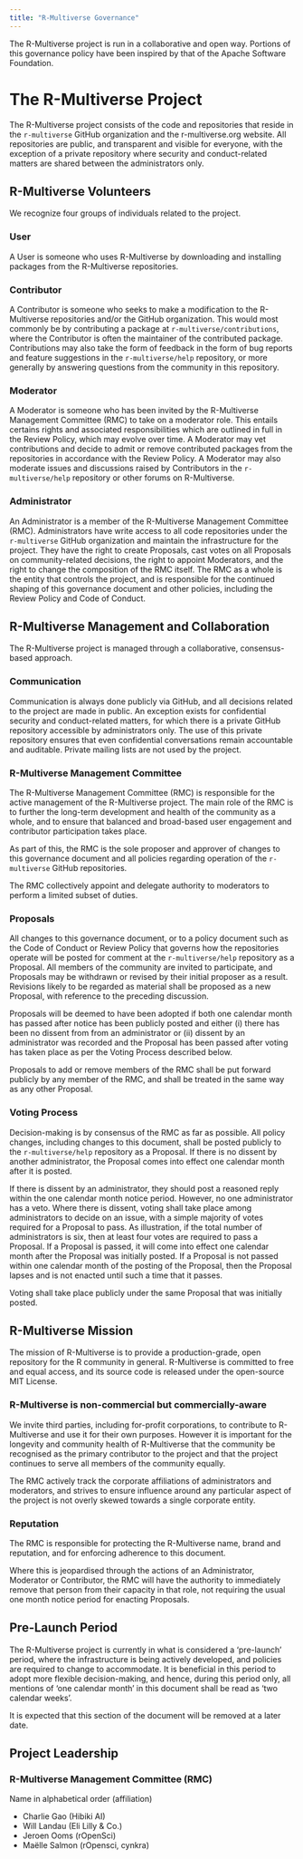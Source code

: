 ```yaml
---
title: "R-Multiverse Governance"
---
```


The R-Multiverse project is run in a collaborative and open way.
Portions of this governance policy have been inspired by that of the Apache Software Foundation.

# The R-Multiverse Project

The R-Multiverse project consists of the code and repositories that reside in the `r-multiverse` GitHub organization and the r-multiverse.org website.
All repositories are public, and transparent and visible for everyone, with the exception of a private repository where security and conduct-related matters are shared between the administrators only.

## R-Multiverse Volunteers

We recognize four groups of individuals related to the project.

### User

A User is someone who uses R-Multiverse by downloading and installing packages from the R-Multiverse repositories.

### Contributor

A Contributor is someone who seeks to make a modification to the R-Multiverse repositories and/or the GitHub organization.
This would most commonly be by contributing a package at `r-multiverse/contributions`, where the Contributor is often the maintainer of the contributed package.
Contributions may also take the form of feedback in the form of bug reports and feature suggestions in the `r-multiverse/help` repository, or more generally by answering questions from the community in this repository.

### Moderator

A Moderator is someone who has been invited by the R-Multiverse Management Committee (RMC) to take on a moderator role.
This entails certains rights and associated responsibilities which are outlined in full in the Review Policy, which may evolve over time.
A Moderator may vet contributions and decide to admit or remove contributed packages from the repositories in accordance with the Review Policy.
A Moderator may also moderate issues and discussions raised by Contributors in the `r-multiverse/help` repository or other forums on R-Multiverse.

### Administrator

An Administrator is a member of the R-Multiverse Management Committee (RMC).
Administrators have write access to all code repositories under the `r-multiverse` GitHub organization and maintain the infrastructure for the project.
They have the right to create Proposals, cast votes on all Proposals on community-related decisions, the right to appoint Moderators, and the right to change the composition of the RMC itself.
The RMC as a whole is the entity that controls the project, and is responsible for the continued shaping of this governance document and other policies, including the Review Policy and Code of Conduct.

## R-Multiverse Management and Collaboration

The R-Multiverse project is managed through a collaborative, consensus-based approach.

### Communication

Communication is always done publicly via GitHub, and all decisions related to the project are made in public.
An exception exists for confidential security and conduct-related matters, for which there is a private GitHub repository accessible by administrators only.
The use of this private repository ensures that even confidential conversations remain accountable and auditable.
Private mailing lists are not used by the project.

### R-Multiverse Management Committee

The R-Multiverse Management Committee (RMC) is responsible for the active management of the R-Multiverse project.
The main role of the RMC is to further the long-term development and health of the community as a whole, and to ensure that balanced and broad-based user engagement and contributor participation takes place.

As part of this, the RMC is the sole proposer and approver of changes to this governance document and all policies regarding operation of the `r-multiverse` GitHub repositories.

The RMC collectively appoint and delegate authority to moderators to perform a limited subset of duties.

### Proposals

All changes to this governance document, or to a policy document such as the Code of Conduct or Review Policy that governs how the repositories operate will be posted for comment at the `r-multiverse/help` repository as a Proposal.
All members of the community are invited to participate, and Proposals may be withdrawn or revised by their initial proposer as a result.
Revisions likely to be regarded as material shall be proposed as a new Proposal, with reference to the preceding discussion.

Proposals will be deemed to have been adopted if both one calendar month has passed after notice has been publicly posted and either (i) there has been no dissent from from an administrator or (ii) dissent by an administrator was recorded and the Proposal has been passed after voting has taken place as per the Voting Process described below.

Proposals to add or remove members of the RMC shall be put forward publicly by any member of the RMC, and shall be treated in the same way as any other Proposal.

### Voting Process

Decision-making is by consensus of the RMC as far as possible.
All policy changes, including changes to this document, shall be posted publicly to the `r-multiverse/help` repository as a Proposal.
If there is no dissent by another administrator, the Proposal comes into effect one calendar month after it is posted.

If there is dissent by an administrator, they should post a reasoned reply within the one calendar month notice period.
However, no one administrator has a veto.
Where there is dissent, voting shall take place among administrators to decide on an issue, with a simple majority of votes required for a Proposal to pass.
As illustration, if the total number of administrators is six, then at least four votes are required to pass a Proposal.
If a Proposal is passed, it will come into effect one calendar month after the Proposal was initially posted.
If a Proposal is not passed within one calendar month of the posting of the Proposal, then the Proposal lapses and is not enacted until such a time that it passes.

Voting shall take place publicly under the same Proposal that was initially posted.

## R-Multiverse Mission

The mission of R-Multiverse is to provide a production-grade, open repository for the R community in general.
R-Multiverse is committed to free and equal access, and its source code is released under the open-source MIT License.

### R-Multiverse is non-commercial but commercially-aware

We invite third parties, including for-profit corporations, to contribute to R-Multiverse and use it for their own purposes.
However it is important for the longevity and community health of R-Multiverse that the community be recognised as the primary contributor to the project and that the project continues to serve all members of the community equally.

The RMC actively track the corporate affiliations of administrators and moderators, and strives to ensure influence around any particular aspect of the project is not overly skewed towards a single corporate entity.

### Reputation

The RMC is responsible for protecting the R-Multiverse name, brand and reputation, and for enforcing adherence to this document.

Where this is jeopardised through the actions of an Administrator, Moderator or Contributor, the RMC will have the authority to immediately remove that person from their capacity in that role, not requiring the usual one month notice period for enacting Proposals.

## Pre-Launch Period

The R-Multiverse project is currently in what is considered a 'pre-launch' period, where the infrastructure is being actively developed, and policies are required to change to accommodate.
It is beneficial in this period to adopt more flexible decision-making, and hence, during this period only, all mentions of 'one calendar month' in this document shall be read as 'two calendar weeks'.

It is expected that this section of the document will be removed at a later date.

## Project Leadership

### R-Multiverse Management Committee (RMC)

Name in alphabetical order (affiliation)

- Charlie Gao (Hibiki AI)
- Will Landau (Eli Lilly & Co.)
- Jeroen Ooms (rOpenSci)
- Maëlle Salmon (rOpensci, cynkra)
